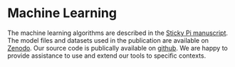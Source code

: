 # Machine Learning{#ml -}

The machine learning algorithms are described in the [Sticky Pi manuscript](`r PUBLICATION_URL`).
The model files and datasets used in the publication are available on [Zenodo](https://zenodo.org/record/4680119).
Our source code is publically available on [github](https://github.com/sticky-pi/sticky-pi-ml).
We are happy to provide assistance to use and extend  our tools to specific contexts.
